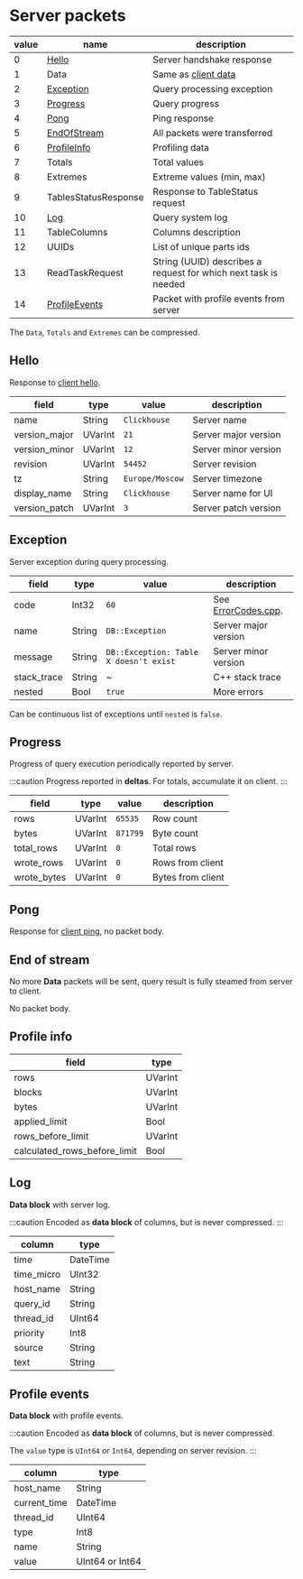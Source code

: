 # Server packets

| value | name                             | description                                                     |
|-------|----------------------------------|-----------------------------------------------------------------|
| 0     | [Hello](#hello)                  | Server handshake response                                       |
| 1     | Data                             | Same as [client data](./client.mdx#data)                        |
| 2     | [Exception](#exception)          | Query processing exception                                      |
| 3     | [Progress](#progress)            | Query progress                                                  |
| 4     | [Pong](#pong)                    | Ping response                                                   |
| 5     | [EndOfStream](#end-of-stream)    | All packets were transferred                                    |
| 6     | [ProfileInfo](#profile-info)     | Profiling data                                                  |
| 7     | Totals                           | Total values                                                    |
| 8     | Extremes                         | Extreme values (min, max)                                       |
| 9     | TablesStatusResponse             | Response to TableStatus request                                 |
| 10    | [Log](#log)                      | Query system log                                                |
| 11    | TableColumns                     | Columns description                                             |
| 12    | UUIDs                            | List of unique parts ids                                        |
| 13    | ReadTaskRequest                  | String (UUID) describes a request for which next task is needed |
| 14    | [ProfileEvents](#profile-events) | Packet with profile events from server                          |

The `Data`, `Totals` and `Extremes` can be compressed.

## Hello

Response to [client hello](./client.mdx#hello).

| field         | type    | value           | description          |
|---------------|---------|-----------------|----------------------|
| name          | String  | `Clickhouse`    | Server name          |
| version_major | UVarInt | `21`            | Server major version |
| version_minor | UVarInt | `12`            | Server minor version |
| revision      | UVarInt | `54452`         | Server revision      |
| tz            | String  | `Europe/Moscow` | Server timezone      |
| display_name  | String  | `Clickhouse`    | Server name for UI   |
| version_patch | UVarInt | `3`             | Server patch version |


## Exception

Server exception during query processing.

| field       | type   | value                                  | description                  |
|-------------|--------|----------------------------------------|------------------------------|
| code        | Int32  | `60`                                   | See [ErrorCodes.cpp][codes]. |
| name        | String | `DB::Exception`                        | Server major version         |
| message     | String | `DB::Exception: Table X doesn't exist` | Server minor version         |
| stack_trace | String | ~                                      | C++ stack trace              |
| nested      | Bool   | `true`                                 | More errors                  |

Can be continuous list of exceptions until `nested` is `false`.

[codes]: https://clickhouse.com/codebrowser/html_report/ClickHouse/src/Common/ErrorCodes.cpp.html "List of error codes"

## Progress

Progress of query execution periodically reported by server.

:::caution
Progress reported in **deltas**. For totals, accumulate it on client.
:::

| field       | type    | value    | description       |
|-------------|---------|----------|-------------------|
| rows        | UVarInt | `65535`  | Row count         |
| bytes       | UVarInt | `871799` | Byte count        |
| total_rows  | UVarInt | `0`      | Total rows        |
| wrote_rows  | UVarInt | `0`      | Rows from client  |
| wrote_bytes | UVarInt | `0`      | Bytes from client |

## Pong

Response for [client ping](./client#ping), no packet body.

## End of stream

No more **Data** packets will be sent, query result is fully steamed from server to client.

No packet body.

## Profile info

| field                        | type    |
|------------------------------|---------|
| rows                         | UVarInt |
| blocks                       | UVarInt |
| bytes                        | UVarInt |
| applied_limit                | Bool    |
| rows_before_limit            | UVarInt |
| calculated_rows_before_limit | Bool    |

## Log

**Data block** with server log.

:::caution
Encoded as **data block** of columns, but is never compressed.
:::

| column     | type     |
|------------|----------|
| time       | DateTime |
| time_micro | UInt32   |
| host_name  | String   |
| query_id   | String   |
| thread_id  | UInt64   |
| priority   | Int8     |
| source     | String   |
| text       | String   |

## Profile events

**Data block** with profile events.

:::caution
Encoded as **data block** of columns, but is never compressed.

The `value` type is `UInt64` or `Int64`, depending on server revision.
:::


| column       | type            |
|--------------|-----------------|
| host_name    | String          |
| current_time | DateTime        |
| thread_id    | UInt64          |
| type         | Int8            |
| name         | String          |
| value        | UInt64 or Int64 |